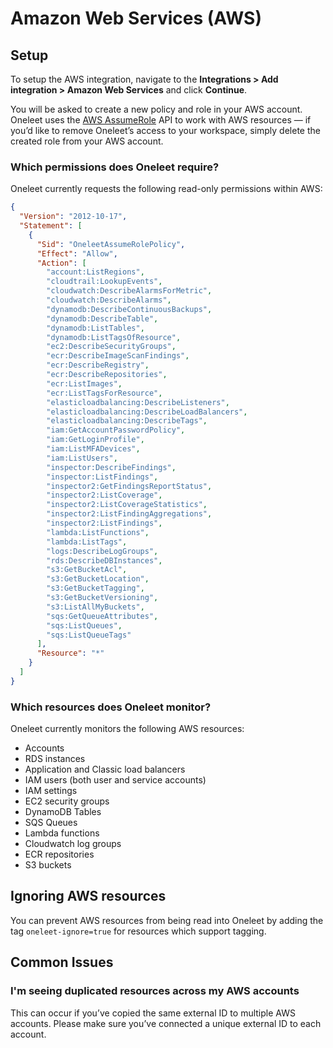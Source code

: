 # Amazon Web Services (AWS)

## Setup

To setup the AWS integration, navigate to the **Integrations > Add integration > Amazon Web Services** and click **Continue**.

You will be asked to create a new policy and role in your AWS account. Oneleet uses the [AWS AssumeRole](https://docs.aws.amazon.com/STS/latest/APIReference/API_AssumeRole.html) API to work with AWS resources — if you’d like to remove Oneleet’s access to your workspace, simply delete the created role from your AWS account.

### Which permissions does Oneleet require?

Oneleet currently requests the following read-only permissions within AWS:

```json
{
  "Version": "2012-10-17",
  "Statement": [
    {
      "Sid": "OneleetAssumeRolePolicy",
      "Effect": "Allow",
      "Action": [
        "account:ListRegions",
        "cloudtrail:LookupEvents",
        "cloudwatch:DescribeAlarmsForMetric",
        "cloudwatch:DescribeAlarms",
        "dynamodb:DescribeContinuousBackups",
        "dynamodb:DescribeTable",
        "dynamodb:ListTables",
        "dynamodb:ListTagsOfResource",
        "ec2:DescribeSecurityGroups",
        "ecr:DescribeImageScanFindings",
        "ecr:DescribeRegistry",
        "ecr:DescribeRepositories",
        "ecr:ListImages",
        "ecr:ListTagsForResource",
        "elasticloadbalancing:DescribeListeners",
        "elasticloadbalancing:DescribeLoadBalancers",
        "elasticloadbalancing:DescribeTags",
        "iam:GetAccountPasswordPolicy",
        "iam:GetLoginProfile",
        "iam:ListMFADevices",
        "iam:ListUsers",
        "inspector:DescribeFindings",
        "inspector:ListFindings",
        "inspector2:GetFindingsReportStatus",
        "inspector2:ListCoverage",
        "inspector2:ListCoverageStatistics",
        "inspector2:ListFindingAggregations",
        "inspector2:ListFindings",
        "lambda:ListFunctions",
        "lambda:ListTags",
        "logs:DescribeLogGroups",
        "rds:DescribeDBInstances",
        "s3:GetBucketAcl",
        "s3:GetBucketLocation",
        "s3:GetBucketTagging",
        "s3:GetBucketVersioning",
        "s3:ListAllMyBuckets",
        "sqs:GetQueueAttributes",
        "sqs:ListQueues",
        "sqs:ListQueueTags"
      ],
      "Resource": "*"
    }
  ]
}
```

### Which resources does Oneleet monitor?

Oneleet currently monitors the following AWS resources:

- Accounts
- RDS instances
- Application and Classic load balancers
- IAM users (both user and service accounts)
- IAM settings
- EC2 security groups
- DynamoDB Tables
- SQS Queues
- Lambda functions
- Cloudwatch log groups
- ECR repositories
- S3 buckets

## Ignoring AWS resources

You can prevent AWS resources from being read into Oneleet by adding the tag `oneleet-ignore=true` for resources which support tagging.

## Common Issues

### I'm seeing duplicated resources across my AWS accounts

This can occur if you’ve copied the same external ID to multiple AWS accounts. Please make sure you’ve connected a unique external ID to each account.
